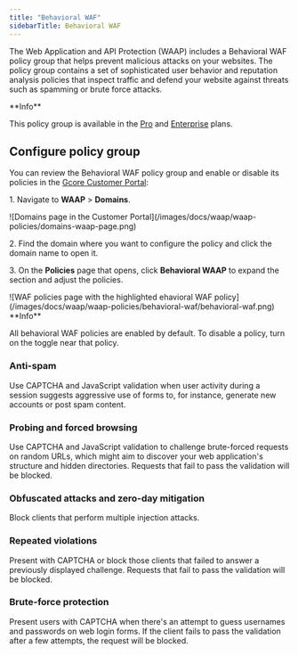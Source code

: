 ---
title: "Behavioral WAF"
sidebarTitle: Behavioral WAF
---

The Web Application and API Protection (WAAP) includes a Behavioral WAF policy group that helps prevent malicious attacks on your websites. The policy group contains a set of sophisticated user behavior and reputation analysis policies that inspect traffic and defend your website against threats such as spamming or brute force attacks. 

<Info>
**Info**

This policy group is available in the [Pro](/waap/billing#pro) and [Enterprise](/waap/billing#enterprise) plans.
</Info>

## Configure policy group

You can review the Behavioral WAF policy group and enable or disable its policies in the [Gcore Customer Portal](https://accounts.gcore.com/reports/dashboard): 

1\. Navigate to **WAAP** > **Domains**. 


<Frame>![Domains page in the Customer Portal](/images/docs/waap/waap-policies/domains-waap-page.png)</Frame>



2\. Find the domain where you want to configure the policy and click the domain name to open it. 

3\. On the **Policies** page that opens, click **Behavioral WAAP** to expand the section and adjust the policies. 


<Frame>![WAF policies page with the highlighted ehavioral WAF policy](/images/docs/waap/waap-policies/behavioral-waf/behavioral-waf.png)</Frame>

 <Info>
**Info**

All behavioral WAF policies are enabled by default. To disable a policy, turn on the toggle near that policy.
</Info>

### Anti-spam

Use CAPTCHA and JavaScript validation when user activity during a session suggests aggressive use of forms to, for instance, generate new accounts or post spam content. 

### Probing and forced browsing

Use CAPTCHA and JavaScript validation to challenge brute-forced requests on random URLs, which might aim to discover your web application's structure and hidden directories. Requests that fail to pass the validation will be blocked. 

### Obfuscated attacks and zero-day mitigation

Block clients that perform multiple injection attacks. 

### Repeated violations

Present with CAPTCHA or block those clients that failed to answer a previously displayed challenge. Requests that fail to pass the validation will be blocked. 

### Brute-force protection

Present users with CAPTCHA when there's an attempt to guess usernames and passwords on web login forms. If the client fails to pass the validation after a few attempts, the request will be blocked.